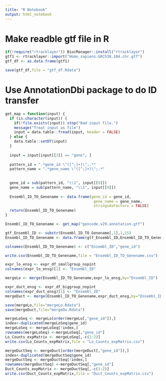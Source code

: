 ```yaml
---
title: "R Notebook"
output: html_notebook
---
```

# Make readble gtf file in R
```r
if(!require("rtracklayer")) BiocManager::install("rtracklayer") 
gtf1 <- rtracklayer::import("Homo_sapiens.GRCh38.104.chr.gtf")
gtf_df <- as.data.frame(gtf1)
```


```r
save(gtf_df,file = "gtf_df.Rdata")
```

# Use AnnotationDbi package to do ID transfer
```r
get_map = function(input) {
  if (is.character(input)) {
    if(!file.exists(input)) stop("Bad input file.")
    message("Treat input as file")
    input = data.table::fread(input, header = FALSE)
  } else {
    data.table::setDT(input)
  }
  
  input = input[input[[3]] == "gene", ]
  
  pattern_id = ".*gene_id \"([^;]+)\";.*"
  pattern_name = ".*gene_name \"([^;]+)\";.*"
  
  
  gene_id = sub(pattern_id, "\\1", input[[9]])
  gene_name = sub(pattern_name, "\\1", input[[9]])
  
  Ensembl_ID_TO_Genename <- data.frame(gene_id = gene_id,
                                        gene_name = gene_name,
                                        stringsAsFactors = FALSE)
  return(Ensembl_ID_TO_Genename)
}
```
```r
Ensembl_ID_TO_Genename <- get_map("gencode.v29.annotation.gtf") 


```

```r
gtf_Ensembl_ID <- substr(Ensembl_ID_TO_Genename[,1],1,15)
Ensembl_ID_TO_Genename <- data.frame(gtf_Ensembl_ID,Ensembl_ID_TO_Genename[,2])
```
```r

colnames(Ensembl_ID_TO_Genename) <- c("Ensembl_ID","gene_id")

```
```r
write.csv(Ensembl_ID_TO_Genename,file = "Ensembl_ID_TO_Genename.csv")
```
```r
expr_lo_ensg <- expr_df_smallgroup_nopint
colnames(expr_lo_ensg)[1] <- "Ensembl_ID"
```

```r
mergeLo <- merge(Ensembl_ID_TO_Genename,expr_lo_ensg,by="Ensembl_ID")
```
```r
expr_duct_ensg <- expr_df_biggroup_nopint
colnames(expr_duct_ensg)[1] <- "Ensembl_ID"
mergeDuct <- merge(Ensembl_ID_TO_Genename,expr_duct_ensg,by="Ensembl_ID")
```
```r
save(mergeLo,file="mergeLo.Rdata")
save(mergeDuct,file="mergeDu.Rdata")
```
```r
mergeLoSeq <- mergeLo[order(mergeLo[,"gene_id"]),]
index<-duplicated(mergeLoSeq$gene_id)
mergeLoSeq <- mergeLoSeq[!index,]
rownames(mergeLoSeq) <-mergeLoSeq[,"gene_id"]
Lo_Counts_expMatrix <- mergeLoSeq[,-c(1:2)]
write.csv(Lo_Counts_expMatrix,file = "Lo_Counts_expMatrix.csv")
```

```r
mergeDuctSeq <- mergeDuct[order(mergeDuct[,"gene_id"]),]
index<-duplicated(mergeDuctSeq$gene_id)
mergeDuctSeq <- mergeDuctSeq[!index,]
rownames(mergeDuctSeq) <-mergeDuctSeq[,"gene_id"]
Duct_Counts_expMatrix <- mergeDuctSeq[,-c(1:2)]
write.csv(Duct_Counts_expMatrix,file = "Duct_Counts_expMatrix.csv")
```

